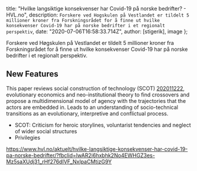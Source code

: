 
  title: "Hvilke langsiktige konsekvenser har Covid-19 på norske bedrifter? - HVL.no",
  description: `Forskere ved Hogskulen på Vestlandet er tildelt 5 millioner kroner fra Forskningsrådet for å finne ut hvilke konsekvenser Covid-19 har på norske bedrifter i et regionalt perspektiv`,
  date: "2020-07-06T16:58:33.714Z",
  author: [stigerik],
  image
};

Forskere ved Høgskulen på Vestlandet er tildelt 5 millioner kroner fra Forskningsrådet for å finne ut hvilke konsekvenser Covid-19 har på norske bedrifter i et regionalt perspektiv.

<!--more-->

## New Features

This paper reviews social construction of technology (SCOT) [202011222](./202011222.md), evolutionary economics and neo-institutional theory to find crossovers and propose a multidimensional model of agency with the trajectories that the actors are embedded in. Leads to an understanding of socio-technical transitions as an evolutionary, interpretive and conflictual process.

- SCOT: Criticism for heroic storylines, voluntarist tendencies and neglect of wider social structures
- Privilegies

https://www.hvl.no/aktuelt/hvilke-langsiktige-konsekvenser-har-covid-19-pa-norske-bedrifter/?fbclid=IwAR2i6hxbhk2No4EWHGZ3es-Mz5saXUdj31_rHf276dIVF_NxIpaCMtizG9Y
